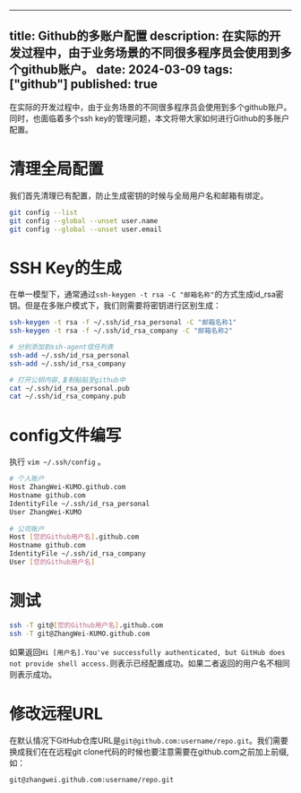 
---
title: Github的多账户配置
description: 在实际的开发过程中，由于业务场景的不同很多程序员会使用到多个github账户。
date: 2024-03-09
tags: ["github"]
published: true
---

在实际的开发过程中，由于业务场景的不同很多程序员会使用到多个github账户。
同时，也面临着多个ssh key的管理问题，本文将带大家如何进行Github的多账户配置。

# 清理全局配置

我们首先清理已有配置，防止生成密钥的时候与全局用户名和邮箱有绑定。

```bash
git config --list
git config --global --unset user.name
git config --global --unset user.email
```

# SSH Key的生成

在单一模型下，通常通过`ssh-keygen -t rsa -C "邮箱名称"`的方式生成id_rsa密钥。但是在多账户模式下，我们则需要将密钥进行区别生成：
```bash
ssh-keygen -t rsa -f ~/.ssh/id_rsa_personal -C "邮箱名称1"
ssh-keygen -t rsa -f ~/.ssh/id_rsa_company -C "邮箱名称2"

# 分别添加到ssh-agent信任列表
ssh-add ~/.ssh/id_rsa_personal
ssh-add ~/.ssh/id_rsa_company

# 打开公钥内容,复制粘贴至github中
cat ~/.ssh/id_rsa_personal.pub 
cat ~/.ssh/id_rsa_company.pub 
```

# config文件编写
执行 `vim ~/.ssh/config` 。
```bash
# 个人账户
Host ZhangWei-KUMO.github.com
Hostname github.com
IdentityFile ~/.ssh/id_rsa_personal
User ZhangWei-KUMO
  
# 公司账户
Host [您的Github用户名].github.com
Hostname github.com
IdentityFile ~/.ssh/id_rsa_company
User [您的Github用户名]
```

# 测试
```bash
ssh -T git@[您的Github用户名].github.com
ssh -T git@ZhangWei-KUMO.github.com
```
如果返回`Hi [用户名].You've successfully authenticated, but GitHub does not provide shell access.`则表示已经配置成功。如果二者返回的用户名不相同则表示成功。

# 修改远程URL
在默认情况下GitHub仓库URL是`git@github.com:username/repo.git`。我们需要换成我们在在远程git clone代码的时候也要注意需要在github.com之前加上前缀, 如：
```bash
git@zhangwei.github.com:username/repo.git
```

